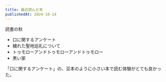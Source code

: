 ```yaml
---
title: 最近読んだ本
publishedAt: 2024-10-14
---
```


読書の秋

- 口に関するアンケート
- 穢れた聖地巡礼について
- トゥモローアンドトゥモローアンドトゥモロー
- 黒い家

「口に関するアンケート」の、豆本のように小さい本で読む体験がとても良かった。